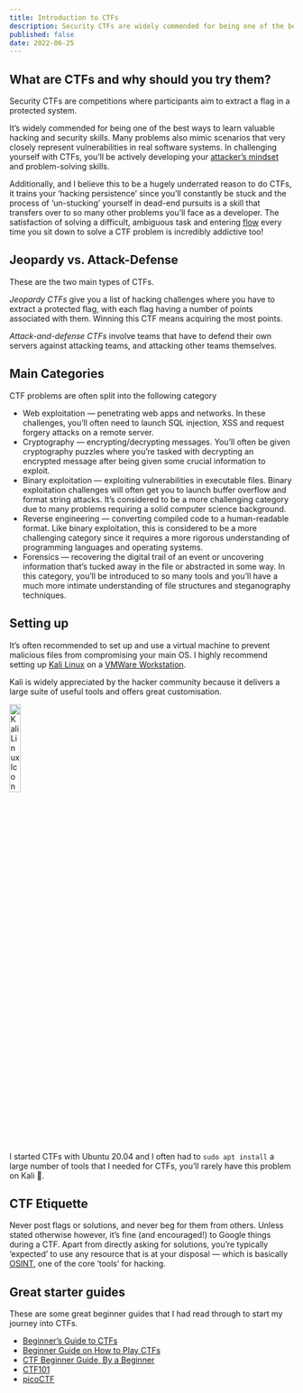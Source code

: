 ```yaml
---
title: Introduction to CTFs
description: Security CTFs are widely commended for being one of the best ways to learn valuable hacking and security skills.
published: false
date: 2022-06-25
---
```




## What are CTFs and why should you try them?

Security CTFs are competitions where participants aim to extract a flag in a protected system. 

It’s widely commended for being one of the best ways to learn valuable hacking and security skills. Many problems also mimic scenarios that very closely represent vulnerabilities in real software systems. In challenging yourself with CTFs, you’ll be actively developing your [attacker’s mindset](https://www.threatstack.com/blog/how-to-understand-your-attackers-mindset) and problem-solving skills.

Additionally, and I believe this to be a hugely underrated reason to do CTFs, it trains your ‘hacking persistence’ since you’ll constantly be stuck and the process of ‘un-stucking’ yourself in dead-end pursuits is a skill that transfers over to so many other problems you’ll face as a developer. The satisfaction of solving a difficult, ambiguous task and entering [flow](https://en.wikipedia.org/wiki/Flow_(psychology)) every time you sit down to solve a CTF problem is incredibly addictive too!

## Jeopardy vs. Attack-Defense

These are the two main types of CTFs.

*Jeopardy CTFs* give you a list of hacking challenges where you have to extract a protected flag, with each flag having a number of points associated with them. Winning this CTF means acquiring the most points.

*Attack-and-defense CTFs* involve teams that have to defend their own servers against attacking teams, and attacking other teams themselves. 

## Main Categories

CTF problems are often split into the following category

- Web exploitation — penetrating web apps and networks. In these challenges, you’ll often need to launch SQL injection, XSS and request forgery attacks on a remote server.
- Cryptography — encrypting/decrypting messages. You’ll often be given cryptography puzzles where you’re tasked with decrypting an encrypted message after being given some crucial information to exploit.
- Binary exploitation — exploiting vulnerabilities in executable files. Binary exploitation challenges will often get you to launch buffer overflow and format string attacks. It’s considered to be a more challenging category due to many problems requiring a solid computer science background.
- Reverse engineering — converting compiled code to a human-readable format. Like binary exploitation, this is considered to be a more challenging category since it requires a more rigorous understanding of programming languages and operating systems.
- Forensics — recovering the digital trail of an event or uncovering information that’s tucked away in the file or abstracted in some way. In this category, you’ll be introduced to so many tools and you’ll have a much more intimate understanding of file structures and steganography techniques.

## Setting up

It’s often recommended to set up and use a virtual machine to prevent malicious files from compromising your main OS. I highly recommend setting up [Kali Linux](https://kali.org/) on a [VMWare Workstation](https://www.vmware.com/au/products/workstation-pro.html).

Kali is widely appreciated by the hacker community because it delivers a large suite of useful tools and offers great customisation.

<Image src="/images/blogs/kali-linux.png" width="20%" alt="Kali Linux Icon" />
 
I started CTFs with Ubuntu 20.04 and I often had to `sudo apt install` a large number of tools that I needed for CTFs, you’ll rarely have this problem on Kali 🙂.

## CTF Etiquette

Never post flags or solutions, and never beg for them from others. Unless stated otherwise however, it’s fine (and encouraged!) to Google things during a CTF. Apart from directly asking for solutions, you’re typically ‘expected’ to use any resource that is at your disposal — which is basically [OSINT](https://en.wikipedia.org/wiki/Open-source_intelligence), one of the core ‘tools’ for hacking.

## Great starter guides

These are some great beginner guides that I had read through to start my journey into CTFs.

- [Beginner’s Guide to CTFs](https://infosecwriteups.com/beginners-guide-to-ctfs-c934a0d7f5f9)
- [Beginner Guide on How to Play CTFs](https://medium.com/k3rn3l4rmy/beginner-guide-on-how-to-play-ctfs-8ba0e2c1b5cc)
- [CTF Beginner Guide, By a Beginner](https://code.likeagirl.io/ctf-beginner-guide-by-a-beginner-3c86e4959fcc)
- [CTF101](https://ctf101.org/)
- [picoCTF](https://picoctf.org/resources)



